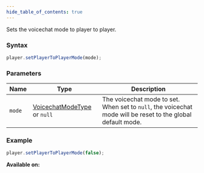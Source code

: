 ```yaml
---
hide_table_of_contents: true
---
```



Sets the voicechat mode to player to player.

### Syntax

```js
player.setPlayerToPlayerMode(mode);
```

### Parameters

| Name   | Type                                                        | Description                                                                                                 |
| ------ | ----------------------------------------------------------- | ----------------------------------------------------------------------------------------------------------- |
| `mode` | [VoicechatModeType](/sdk/types/VoicechatModeType) or `null` | The voicechat mode to set. When set to `null`, the voicechat mode will be reset to the global default mode. |

### Example

```js
player.setPlayerToPlayerMode(false);
```

**Available on:** <ServerTag />
